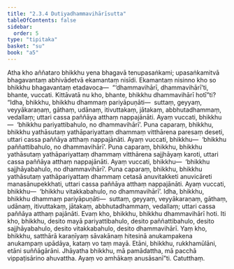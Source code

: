 ```yaml
---
title: "2.3.4 Dutiyadhammavihārīsutta"
tableOfContents: false
sidebar:
  order: 5
type: "tipitaka"
basket: "su"
book: "a5"
---
```



<DynamicBreadcrumb />

<Division number="74" book="a5">

<Paragraph number="451" book="a5">
Atha kho aññataro bhikkhu yena bhagavā tenupasaṅkami; upasaṅkamitvā bhagavantaṃ abhivādetvā ekamantaṃ nisīdi. Ekamantaṃ nisinno kho so bhikkhu bhagavantaṃ etadavoca—  “‘dhammavihārī, dhammavihārī’ti, bhante, vuccati. Kittāvatā nu kho, bhante, bhikkhu dhammavihārī hotī”ti?
</Paragraph>

<Paragraph number="452" book="a5">
“Idha, bhikkhu, bhikkhu dhammaṃ pariyāpuṇāti—  suttaṃ, geyyaṃ, veyyākaraṇaṃ, gāthaṃ, udānaṃ, itivuttakaṃ, jātakaṃ, abbhutadhammaṃ, vedallaṃ; uttari cassa paññāya atthaṃ nappajānāti. Ayaṃ vuccati, bhikkhu—  ‘bhikkhu pariyattibahulo, no dhammavihārī’.
</Paragraph>

<Paragraph number="453" book="a5">
Puna caparaṃ, bhikkhu, bhikkhu yathāsutaṃ yathāpariyattaṃ dhammaṃ vitthārena paresaṃ deseti, uttari cassa paññāya atthaṃ nappajānāti. Ayaṃ vuccati, bhikkhu—  ‘bhikkhu paññattibahulo, no dhammavihārī’.
</Paragraph>

<Paragraph number="454" book="a5">
Puna caparaṃ, bhikkhu, bhikkhu yathāsutaṃ yathāpariyattaṃ dhammaṃ vitthārena sajjhāyaṃ karoti, uttari cassa paññāya atthaṃ nappajānāti. Ayaṃ vuccati, bhikkhu—  ‘bhikkhu sajjhāyabahulo, no dhammavihārī’.
</Paragraph>

<Paragraph number="455" book="a5">
Puna caparaṃ, bhikkhu, bhikkhu yathāsutaṃ yathāpariyattaṃ dhammaṃ cetasā anuvitakketi anuvicāreti manasānupekkhati, uttari cassa paññāya atthaṃ nappajānāti. Ayaṃ vuccati, bhikkhu—  ‘bhikkhu vitakkabahulo, no dhammavihārī’.
</Paragraph>

<Paragraph number="456" book="a5">
Idha, bhikkhu, bhikkhu dhammaṃ pariyāpuṇāti—  suttaṃ, geyyaṃ, veyyākaraṇaṃ, gāthaṃ, udānaṃ, itivuttakaṃ, jātakaṃ, abbhutadhammaṃ, vedallaṃ; uttari cassa paññāya atthaṃ pajānāti. Evaṃ kho, bhikkhu, bhikkhu dhammavihārī hoti.
</Paragraph>

<Paragraph number="457" book="a5">
Iti kho, bhikkhu, desito mayā pariyattibahulo, desito paññattibahulo, desito sajjhāyabahulo, desito vitakkabahulo, desito dhammavihārī. Yaṃ kho, bhikkhu, satthārā karaṇīyaṃ sāvakānaṃ hitesinā anukampakena anukampaṃ upādāya, kataṃ vo taṃ mayā. Etāni, bhikkhu, rukkhamūlāni, etāni suññāgārāni. Jhāyatha bhikkhu, mā pamādattha, mā pacchā vippaṭisārino ahuvattha. Ayaṃ vo amhākaṃ anusāsanī”ti.

</Paragraph>
</Division>

<Paragraph number="458" type="center" book="a5">
Catutthaṃ.
</Paragraph>
